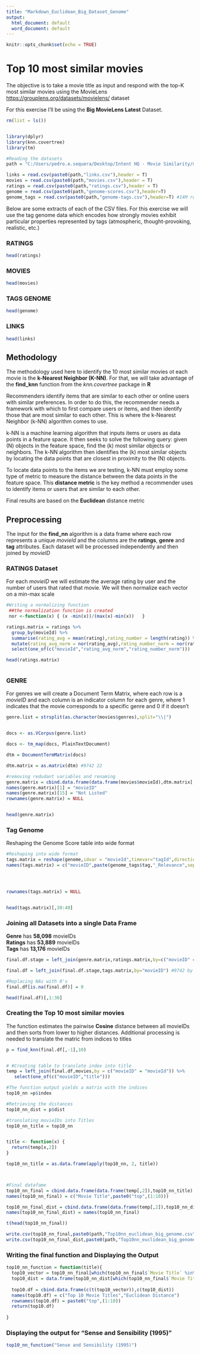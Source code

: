 ```yaml
---
title: "Markdown_Euclidean_Big_Dataset_Genome"
output:
  html_document: default
  word_document: default
---
```


```r
knitr::opts_chunk$set(echo = TRUE)
```

# Top 10 most similar movies

The objective is to take a movie title as input and respond with the top-K most similar movies using the MovieLens <https://grouplens.org/datasets/movielens/> dataset

For this exercise I'll be using the **Big MovieLens Latest** Dataset. 




```r
rm(list = ls())


library(dplyr)
library(knn.covertree)
library(tm)

#Reading the datasets
path = "C:/Users/pedro.e.sequera/Desktop/Intent HQ - Movie Similarity/ml-latest/"

links = read.csv(paste0(path,"links.csv"),header = T)
movies = read.csv(paste0(path,"movies.csv"),header = T)
ratings = read.csv(paste0(path,"ratings.csv"),header = T)
genome = read.csv(paste0(path,"genome-scores.csv"),header=T)
genome_tags = read.csv(paste0(path,"genome-tags.csv"),header=T) #14M rows


```


Below are some extracts of each of the CSV files. For this exercise we will use the tag genome data which encodes how strongly movies exhibit particular properties represented by tags (atmospheric, thought-provoking, realistic, etc.)

### RATINGS
```r
head(ratings)
```

### MOVIES
```r
head(movies)
```

### TAGS GENOME
```r
head(genome)
```

### LINKS
```r
head(links)
```

## Methodology 

The methodology used here to identify the 10 most similar movies ot each movie is the **k-Nearest Neighbor (K-NN)**. For that, we will take advantage of the **find_knn** function from the *knn.covertree* package in **R** 

Recommenders identify items that are similar to each other or online users with similar preferences. In order to do this, the recommender needs a framework with which to first compare users or items, and then identify those that are most similar to each other. This is where the k-Nearest Neighbor (k-NN) algorithm comes to use.

k-NN is a machine learning algorithm that inputs items or users as data points in a feature space. It then seeks to solve the following query: given (N) objects in the feature space, find the (k) most similar objects or neighbors. The k-NN algorithm then identifies the (k) most similar objects by locating the data points that are closest in proximity to the (N) objects.

To locate data points to the items we are testing, k-NN must employ some type of metric to measure the distance between the data points in the feature space. This **distance metric** is the key method a recommender uses to identify items or users that are similar to each other. 

Final results are based on the **Euclidean** distance metric

## Preprocessing
The input for the **find_nn** algorithm is a data frame where each row represents a unique *movieId* and the columns are the **ratings**, **genre** and **tag** attributes.
Each dataset will be processed independently and then joined by *movieID*

### RATINGS Dataset
For each *movieID* we will estimate the average rating by user and the number of users that rated that movie. 
We will then normalize each vector on a min-max scale 
```r
#Writing a normalizing function
 ##the normalization function is created
 nor <-function(x) { (x -min(x))/(max(x)-min(x))   }

ratings.matrix = ratings %>%
  group_by(movieId) %>%
  summarise(rating_avg = mean(rating),rating_number = length(rating)) %>%
  mutate(rating_avg_norm = nor(rating_avg),rating_number_norm = nor(rating_number)) %>%
  select(one_of(c("movieId","rating_avg_norm","rating_number_norm")))

head(ratings.matrix)



```


### GENRE 
For genres we will create a Document Term Matrix, where each row is a *movieID* and each column is an indicator column for each genre, where 1 indicates that the movie corresponds to a specific genre and 0 if it doesn't
```r
genre.list = strsplit(as.character(movies$genres),split="\\|")


docs <- as.VCorpus(genre.list)

docs <- tm_map(docs, PlainTextDocument)

dtm = DocumentTermMatrix(docs)

dtm.matrix = as.matrix(dtm) #9742 22

#removing redudant variables and renaming
genre.matrix = cbind.data.frame(data.frame(movies$movieId),dtm.matrix[,-1])
names(genre.matrix)[1] = "movieID"
names(genre.matrix)[15] = "Not Listed"
rownames(genre.matrix) = NULL


head(genre.matrix)

```



### Tag Genome
Reshaping the Genome Score table into wide format
```r

#Reshaping into wide format 
tags.matrix = reshape(genome,idvar = "movieId",timevar="tagId",direction="wide" )
names(tags.matrix) = c("movieID",paste(genome_tags$tag,"_Relevance",sep=""))




rownames(tags.matrix) = NULL


head(tags.matrix)[,30:40]

```


### Joining all Datasets into a single Data Frame

**Genre** has **58,098** movieIDs  
**Ratings** has **53,889** movieIDs  
**Tags** has **13,176** movieIDs

```r
final.df.stage = left_join(genre.matrix,ratings.matrix,by=c("movieID" = "movieId"))

final.df = left_join(final.df.stage,tags.matrix,by="movieID") #9742 by 1766

#Replacing NAs with 0's
final.df[is.na(final.df)] = 0

head(final.df)[,1:30]

```

### Creating the Top 10 most similar movies
The function estimates the pairwise **Cosine** distance between all movieIDs and then sorts from lower to higher distances.
Additional processing is needed to translate the matric from indices to titles

```r
p = find_knn(final.df[,-1],10)


# #Creating table to translate index into title
temp = left_join(final.df,movies,by = c("movieID" = "movieId")) %>%
   select(one_of(c("movieID","title")))

#The function output yields a matrix with the indices 
top10_nn =p$index

#Retrieving the distances
top10_nn_dist = p$dist

#translating movieIDs into Titles
top10_nn_title = top10_nn


title <- function(x) {
  return(temp[x,2])
} 

top10_nn_title = as.data.frame(apply(top10_nn, 2, title))



#Final datafame
top10_nn_final = cbind.data.frame(data.frame(temp[,2]),top10_nn_title)
names(top10_nn_final) = c("Movie Title",paste0("top",(1:10)))

top10_nn_final_dist = cbind.data.frame(data.frame(temp[,2]),top10_nn_dist)
names(top10_nn_final_dist) = names(top10_nn_final)

t(head(top10_nn_final))

```


```r



write.csv(top10_nn_final,paste0(path,"Top10nn_euclidean_big_genome.csv"))
write.csv(top10_nn_final_dist,paste0(path,"Top10nn_euclidean_big_genome_dist.csv"))
```




### Writing the final function and Displaying the Output


```r
top10_nn_function = function(title){
  top10_vector = top10_nn_final[which(top10_nn_final$`Movie Title` %in% title),2:11]
  top10_dist = data.frame(top10_nn_dist[which(top10_nn_final$`Movie Title` %in% title),])
  
  top10.df = cbind.data.frame(c(t(top10_vector)),c(top10_dist))
  names(top10.df) = c("Top 10 Movie Titles","Euclidean Distance")
  rownames(top10.df) = paste0("top",(1:10))
  return(top10.df)
  
}


```


### Displaying the output for "Sense and Sensibility (1995)"

```r

top10_nn_function("Sense and Sensibility (1995)")

```

